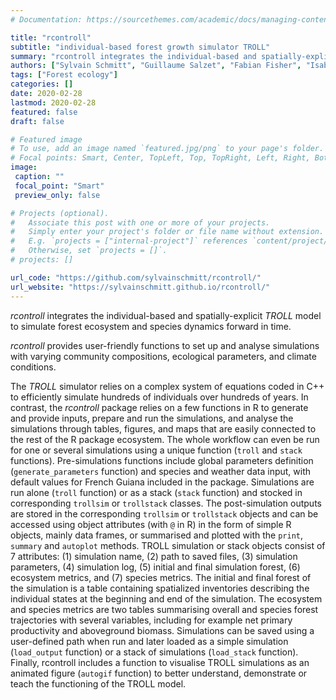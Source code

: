 ```yaml
---
# Documentation: https://sourcethemes.com/academic/docs/managing-content/

title: "rcontroll"
subtitle: "individual-based forest growth simulator TROLL"
summary: "rcontroll integrates the individual-based and spatially-explicit TROLL model to simulate forest ecosystem and species dynamics forward in time."
authors: ["Sylvain Schmitt", "Guillaume Salzet", "Fabian Fisher", "Isabelle Marechaux", "Jerome Chave"]
tags: ["Forest ecology"]
categories: []
date: 2020-02-28
lastmod: 2020-02-28
featured: false
draft: false

# Featured image
# To use, add an image named `featured.jpg/png` to your page's folder.
# Focal points: Smart, Center, TopLeft, Top, TopRight, Left, Right, BottomLeft, Bottom, BottomRight.
image:
 caption: ""
 focal_point: "Smart"
 preview_only: false

# Projects (optional).
#   Associate this post with one or more of your projects.
#   Simply enter your project's folder or file name without extension.
#   E.g. `projects = ["internal-project"]` references `content/project/deep-learning/index.md`.
#   Otherwise, set `projects = []`.
# projects: []

url_code: "https://github.com/sylvainschmitt/rcontroll/"
url_website: "https://sylvainschmitt.github.io/rcontroll/"
---
```


*rcontroll* integrates the individual-based  and spatially-explicit *TROLL* model to simulate forest ecosystem and species dynamics forward in time.


*rcontroll* provides user-friendly functions to set up and analyse simulations with varying community compositions, ecological parameters, and climate conditions.

The *TROLL* simulator relies on a complex system of equations coded in C++ to efficiently simulate hundreds of individuals over hundreds of years.
In contrast, the *rcontroll* package relies on a few functions in R to generate and provide inputs, prepare and run the simulations, and analyse the simulations through tables, figures, and maps that are easily connected to the rest of the R package ecosystem. 
The whole workflow can even be run for one or several simulations using a unique function (`troll` and `stack` functions). 
Pre-simulations functions include global parameters definition (`generate_parameters` function) and species and weather data input, with default values for French Guiana included in the package.
Simulations are run alone (`troll` function) or as a stack (`stack` function) and stocked in corresponding `trollsim` or `trollstack`  classes.
The post-simulation outputs are stored in the corresponding `trollsim` or `trollstack` objects and can be accessed using object attributes (with `@` in R) in the form of simple R objects, mainly data frames, or summarised and plotted with the `print`, `summary` and `autoplot` methods. 
TROLL simulation or stack objects consist of 7 attributes: (1) simulation name, (2) path to saved files, (3) simulation parameters, (4) simulation log, (5) initial and final simulation forest, (6) ecosystem metrics, and (7) species metrics.
The initial and final forest of the simulation is a table containing spatialized inventories describing the individual states at the beginning and end of the simulation.
The ecosystem and species metrics are two tables summarising overall and species forest trajectories with several variables, including for example net primary productivity and aboveground biomass. 
Simulations can be saved using a user-defined path when run and later loaded as a simple simulation (`load_output` function) or a stack of simulations (`load_stack` function). 
Finally, rcontroll includes a function to visualise TROLL simulations as an animated figure (`autogif` function) to better understand, demonstrate or teach the functioning of the TROLL model.
